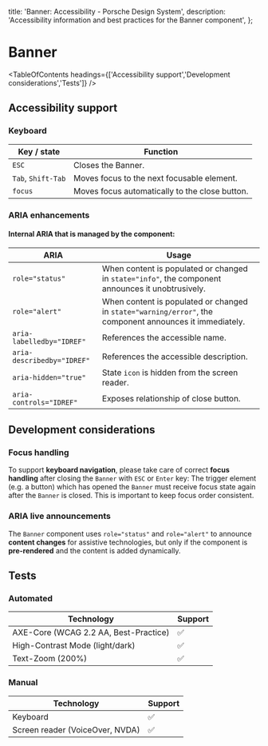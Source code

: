 
  title: 'Banner: Accessibility - Porsche Design System',
  description: 'Accessibility information and best practices for the Banner component',
};

# Banner <ComponentStatus tagName="p-banner"></ComponentStatus>

<TableOfContents headings={['Accessibility support','Development considerations','Tests']} />

## Accessibility support

### Keyboard

| Key / state        | Function                                       |
| ------------------ | ---------------------------------------------- |
| `ESC`              | Closes the Banner.                             |
| `Tab`, `Shift-Tab` | Moves focus to the next focusable element.     |
| `focus`            | Moves focus automatically to the close button. |

### ARIA enhancements

#### Internal **ARIA** that is managed by the component:

| ARIA                       | Usage                                                                                                    |
| -------------------------- | -------------------------------------------------------------------------------------------------------- |
| `role="status"`            | When content is populated or changed in `state="info"`, the component announces it unobtrusively.        |
| `role="alert"`             | When content is populated or changed in `state="warning/error"`, the component announces it immediately. |
| `aria-labelledby="IDREF"`  | References the accessible name.                                                                          |
| `aria-describedby="IDREF"` | References the accessible description.                                                                   |
| `aria-hidden="true"`       | State `icon` is hidden from the screen reader.                                                           |
| `aria-controls="IDREF"`    | Exposes relationship of close button.                                                                    |

## Development considerations

### Focus handling

To support **keyboard navigation**, please take care of correct **focus handling** after closing the `Banner` with `ESC`
or `Enter` key: The trigger element (e.g. a button) which has opened the `Banner` must receive focus state again after
the `Banner` is closed. This is important to keep focus order consistent.

### ARIA live announcements

The `Banner` component uses `role="status"` and `role="alert"` to announce **content changes** for assistive
technologies, but only if the component is **pre-rendered** and the content is added dynamically.

## Tests

### Automated

| Technology                            | Support |
| ------------------------------------- | ------- |
| AXE-Core (WCAG 2.2 AA, Best-Practice) | ✅      |
| High-Contrast Mode (light/dark)       | ✅      |
| Text-Zoom (200%)                      | ✅      |

### Manual

| Technology                      | Support |
| ------------------------------- | ------- |
| Keyboard                        | ✅      |
| Screen reader (VoiceOver, NVDA) | ✅      |
